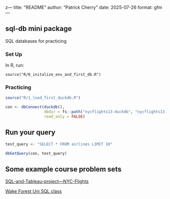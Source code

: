z---
title: "README"
author: "Patrick Cherry"
date: 2025-07-26
format: gfm
---

## sql-db mini package
SQL databases for practicing 

### Set Up
In R, run:
```
source("R/0_initalize_env_and_first_db.R")
```

### Practicing
```r
source("R/1_load_first_duckdb.R")

con <- dbConnect(duckdb(),
                 dbdir = fs::path("nycflights13-duckdb", "nycflights13.duckdb"),
                 read_only = FALSE)
```

## Run your query
```r
test_query <- "SELECT * FROM airlines LIMIT 10"

dbGetQuery(con, test_query)
```

## Some example course problem sets
[SQL-and-Tableau-project---NYC-Flights](https://github.com/clairehutin/SQL-and-Tableau-project---NYC-Flights)

[Wake Forest Uni SQL class](https://sta279-f23.github.io/class_activities/ca_lecture_18.html)